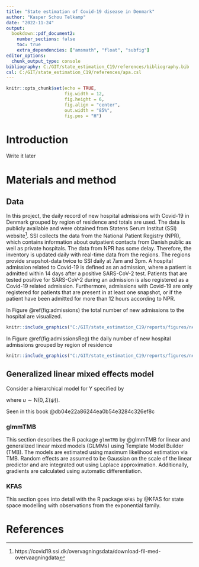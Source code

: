 ```yaml
---
title: "State estimation of Covid-19 disease in Denmark"
author: "Kasper Schou Telkamp"
date: "2022-11-24"
output:
  bookdown::pdf_document2:
    number_sections: false
    toc: true
    extra_dependencies: ["amsmath", "float", "subfig"]
editor_options: 
  chunk_output_type: console
bibliography: C:/GIT/state_estimation_C19/references/bibliography.bib
csl: C:/GIT/state_estimation_C19/references/apa.csl
---
```



```r
knitr::opts_chunk$set(echo = TRUE,
                      fig.width = 12,
                      fig.height = 6,
                      fig.align = "center",
                      out.width = "85%",
                      fig.pos = "H")
```

\newpage

# Introduction

Write it later

# Materials and method

## Data

In this project, the daily record of new hospital admissions with Covid-19 in Denmark grouped by region of residence and totals are used. The data is publicly available and were obtained from Statens Serum Institut (SSI) website^[https://covid19.ssi.dk/overvagningsdata/download-fil-med-overvaagningdata]. SSI collects the data from the National Patient Registry (NPR), which contains information about outpatient contacts from Danish public as well as private hospitals. The data from NPR has some delay. Therefore, the inventory is updated daily with real-time data from the regions. The regions provide snapshot-data twice to SSI daily at 7am and 3pm. A hospital admission related to Covid-19 is defined as an admission, where a patient is admitted within 14 days after a positive SARS-CoV-2 test. Patients that are tested positive for SARS-CoV-2 during an admission is also registered as a Covid-19 related admission. Furthermore, admissions with Covid-19 are only registered for patients that are present in at least one snapshot, or if the patient have been admitted for more than 12 hours according to NPR.

In Figure \@ref(fig:admissions) the total number of new admissions to the hospital are visualized.

```r
knitr::include_graphics("C:/GIT/state_estimation_C19/reports/figures/newly_admitted_total.png")
```





In Figure \@ref(fig:admissionsReg) the daily number of new hospital admissions grouped by region of residence

```r
knitr::include_graphics("C:/GIT/state_estimation_C19/reports/figures/newly_admitted_regions.png")
```












## Generalized linear mixed effects model

Consider a hierarchical model for Y specified by

\begin{subequations}
\begin{align}
  Y \sim \mathrm{Pois}(\lambda) \\
  \log(\lambda)=\mathbf{X}\mathbf{\beta}+u
\end{align}
\end{subequations}

where $u \sim\mathrm{N}\big(0,\Sigma(\psi)\big)$.

Seen in this book @db04e22a86244ea0b54e3284c326ef8c 


### glmmTMB

This section describes the R package `glmmTMB` by @glmmTMB for linear and generalized linear mixed models (GLMMs) using Template Model Builder (TMB). The models are estimated using maximum likelihood estimation via TMB. Random effects are assumed to be Gaussian on the scale of the linear predictor and are integrated out using Laplace approximation. Additionally, gradients are calculated using automatic differentiation.


### KFAS

This section goes into detail with the R package `KFAS` by @KFAS for state space modelling with observations from the exponential family. 




# References

<div id="refs"></div>